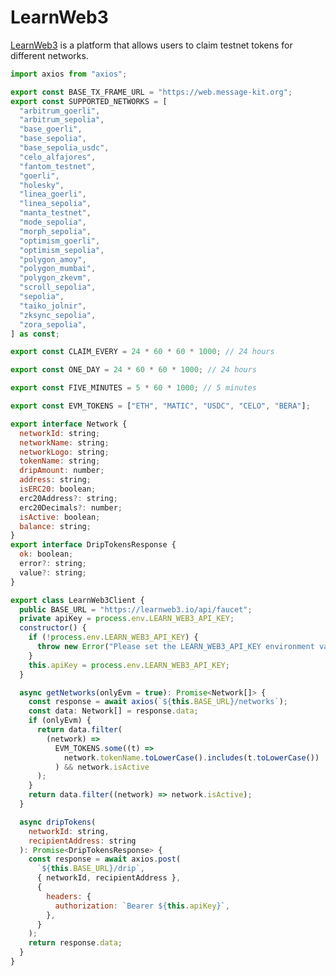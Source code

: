 # LearnWeb3

[LearnWeb3](https://learnweb3.io/) is a platform that allows users to claim testnet tokens for different networks.

```jsx [lib/learnweb3.ts]
import axios from "axios";

export const BASE_TX_FRAME_URL = "https://web.message-kit.org";
export const SUPPORTED_NETWORKS = [
  "arbitrum_goerli",
  "arbitrum_sepolia",
  "base_goerli",
  "base_sepolia",
  "base_sepolia_usdc",
  "celo_alfajores",
  "fantom_testnet",
  "goerli",
  "holesky",
  "linea_goerli",
  "linea_sepolia",
  "manta_testnet",
  "mode_sepolia",
  "morph_sepolia",
  "optimism_goerli",
  "optimism_sepolia",
  "polygon_amoy",
  "polygon_mumbai",
  "polygon_zkevm",
  "scroll_sepolia",
  "sepolia",
  "taiko_jolnir",
  "zksync_sepolia",
  "zora_sepolia",
] as const;

export const CLAIM_EVERY = 24 * 60 * 60 * 1000; // 24 hours

export const ONE_DAY = 24 * 60 * 60 * 1000; // 24 hours

export const FIVE_MINUTES = 5 * 60 * 1000; // 5 minutes

export const EVM_TOKENS = ["ETH", "MATIC", "USDC", "CELO", "BERA"];

export interface Network {
  networkId: string;
  networkName: string;
  networkLogo: string;
  tokenName: string;
  dripAmount: number;
  address: string;
  isERC20: boolean;
  erc20Address?: string;
  erc20Decimals?: number;
  isActive: boolean;
  balance: string;
}
export interface DripTokensResponse {
  ok: boolean;
  error?: string;
  value?: string;
}

export class LearnWeb3Client {
  public BASE_URL = "https://learnweb3.io/api/faucet";
  private apiKey = process.env.LEARN_WEB3_API_KEY;
  constructor() {
    if (!process.env.LEARN_WEB3_API_KEY) {
      throw new Error("Please set the LEARN_WEB3_API_KEY environment variable");
    }
    this.apiKey = process.env.LEARN_WEB3_API_KEY;
  }

  async getNetworks(onlyEvm = true): Promise<Network[]> {
    const response = await axios(`${this.BASE_URL}/networks`);
    const data: Network[] = response.data;
    if (onlyEvm) {
      return data.filter(
        (network) =>
          EVM_TOKENS.some((t) =>
            network.tokenName.toLowerCase().includes(t.toLowerCase())
          ) && network.isActive
      );
    }
    return data.filter((network) => network.isActive);
  }

  async dripTokens(
    networkId: string,
    recipientAddress: string
  ): Promise<DripTokensResponse> {
    const response = await axios.post(
      `${this.BASE_URL}/drip`,
      { networkId, recipientAddress },
      {
        headers: {
          authorization: `Bearer ${this.apiKey}`,
        },
      }
    );
    return response.data;
  }
}
```
